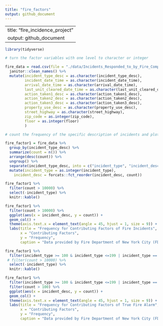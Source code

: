 ```yaml
---
title: "fire_factors"
output: github_document
---
```


---
title: "fire_incidence_project"
output: github_document
---

```r
library(tidyverse)
```

```r
# turn the factor variables with one level to character or integer

fire_data = read.csv(file = "./data/Incidents_Responded_to_by_Fire_Companies.csv") %>%
  janitor::clean_names() %>%
  mutate(incident_type_desc = as.character(incident_type_desc),
         incident_date_time = as.character(incident_date_time),
         arrival_date_time = as.character(arrival_date_time),
         last_unit_cleared_date_time = as.character(last_unit_cleared_date_time),
         action_taken1_desc = as.character(action_taken1_desc),
         action_taken2_desc = as.character(action_taken2_desc),
         action_taken3_desc = as.character(action_taken3_desc),
         property_use_desc = as.character(property_use_desc),
         street_highway = as.character(street_highway),
         zip_code = as.integer(zip_code),
         floor = as.integer(floor)
         )
```

```r
# count the frequency of the specific description of incidents and plot with order

fire_factor1 = fire_data %>%
  group_by(incident_type_desc) %>%
  summarize(count = n()) %>%
  arrange(desc(count)) %>%
  ungroup() %>% 
  separate(incident_type_desc, into = c("incident_type", "incident_desc"), sep = "-") %>% 
  mutate(incident_type = as.integer(incident_type),
    incident_desc = forcats::fct_reorder(incident_desc, count))

fire_factor1 %>%
  filter(count > 10000) %>%
  select(-incident_type) %>% 
  knitr::kable()

fire_factor1 %>%
  filter(count > 10000) %>% 
  ggplot(aes(x = incident_desc, y = count)) +
  geom_col() +
  theme(axis.text.x = element_text(angle = 45, hjust = 1, size = 9)) +
  labs(title = "Frequency for Contributing Factors of Fire Incidents",
       x = "Contributing Factors",
       y = "Frequency",
       caption = "Data provided by Fire Department of New York City (FDNY)")

fire_factor1 %>%
  filter(incident_type >= 100 & incident_type <=199 | incident_type == 561) %>% 
 # filter(count > 10000) %>%
  select(-incident_type) %>% 
  knitr::kable()

fire_factor1 %>%
  filter(incident_type >= 100 & incident_type <=199 | incident_type == 561) %>% 
  filter(count > 100) %>% 
  ggplot(aes(x = incident_desc, y = count)) +
  geom_col() +
  theme(axis.text.x = element_text(angle = 45, hjust = 1, size = 9)) +
  labs(title = "Frequency for Contributing Factors of True Fire Alarm",
       x = "Contributing Factors",
       y = "Frequency",
       caption = "Data provided by Fire Department of New York City (FDNY)")


```